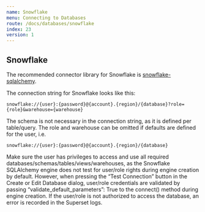 ```yaml
---
name: Snowflake
menu: Connecting to Databases
route: /docs/databases/snowflake
index: 23
version: 1
---
```


Snowflake
-------------

The recommended connector library for Snowflake is [snowflake-sqlalchemy](https://pypi.org/project/snowflake-sqlalchemy/).

The connection string for Snowflake looks like this:

```
snowflake://{user}:{password}@{account}.{region}/{database}?role={role}&warehouse={warehouse}
```

The schema is not necessary in the connection string, as it is defined per table/query. The role and warehouse can be omitted if defaults are defined for the user, i.e.

```
snowflake://{user}:{password}@{account}.{region}/{database}
```

Make sure the user has privileges to access and use all required databases/schemas/tables/views/warehouses, as the Snowflake SQLAlchemy engine does not test for user/role rights during engine creation by default. However, when pressing the “Test Connection” button in the Create or Edit Database dialog, user/role credentials are validated by passing “validate_default_parameters”: True to the connect() method during engine creation. If the user/role is not authorized to access the database, an error is recorded in the Superset logs.